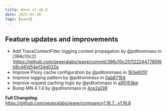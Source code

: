 ```yaml
---
title: Wave v1.16.8
date: 2025-01-20
tags: [wave]
---
```


## Feature updates and improvements

* Add TraceContextFilter logging context propagation by @pditommaso in [396c10c2](https://github.com/seqeralabs/wave/commit/396c10c2511222447785f6b8cd41d54ef34d022e
* Improve Proxy cache configuration by @pditommaso in [163e605f](https://github.com/seqeralabs/wave/commit/163e605f1927cec970ec7efcdf61058740f12661)
* Improve logging pattern by @pditommaso in [0ab87164](https://github.com/seqeralabs/wave/commit/0ab871648e6a4cb426e6e81ceb66e99c084a155d)
* Improve request caching logic by @pditommaso in [a95153be](https://github.com/seqeralabs/wave/commit/a95153bedfa79145f85c240d6b7b7a5903bba1da)
* Bump MN 4.7.4 by @pditommaso in [4ce2a139](https://github.com/seqeralabs/wave/commit/4ce2a1396f23135a819e2cd7426ed2d4f8a05e44)

**Full Changelog**: https://github.com/seqeralabs/wave/compare/v1.16.7...v1.16.8

